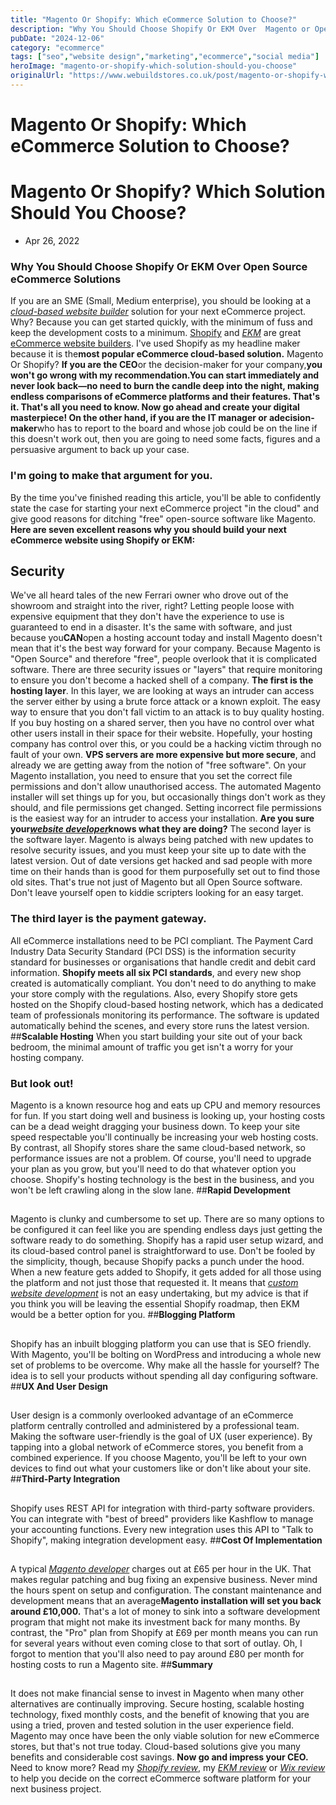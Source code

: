 ```yaml
---
title: "Magento Or Shopify: Which eCommerce Solution to Choose?"
description: "Why You Should Choose Shopify Or EKM Over  Magento or Open Source eCommerce Solutions. \"Free\" magento software always has a hidden cost."
pubDate: "2024-12-06"
category: "ecommerce"
tags: ["seo","website design","marketing","ecommerce","social media"]
heroImage: "magento-or-shopify-which-solution-should-you-choose"
originalUrl: "https://www.webuildstores.co.uk/post/magento-or-shopify-which-solution-should-you-choose"
---
```



# Magento Or Shopify: Which eCommerce Solution to Choose?

<BlogHeroImage src={heroImage} alt="Magento Or Shopify: Which eCommerce Solution to Choose?" />

# Magento Or Shopify? Which Solution Should You Choose?
 * Apr 26, 2022
### Why You Should Choose Shopify Or EKM Over Open Source eCommerce Solutions

If you are an SME (Small, Medium enterprise), you should be looking at a [_cloud-based website builder_](https://www.webuildstores.co.uk/post/ecommerce-website-builder-platforms-explained) solution for your next eCommerce project.
Why? Because you can get started quickly, with the minimum of fuss and keep the development costs to a minimum.
[Shopify](https://www.webuildstores.co.uk/shopify-review) and [_EKM_](https://www.webuildstores.co.uk/ekm-review) are great [eCommerce website builders](https://www.webuildstores.co.uk/post/ecommerce-website-builder-platforms-explained). I've used Shopify as my headline maker because it is the**most popular eCommerce cloud-based solution.**
[](https://www.webuildstores.co.uk/post/magento-or-shopify-which-solution-should-you-choose)
Magento Or Shopify?
**If you are the CEO**or the decision-maker for your company,**you won't go wrong with my recommendation.**You can start immediately and never look back—no need to burn the candle deep into the night, making endless comparisons of eCommerce platforms and their features.
**That's it. That's all you need to know.**
**Now go ahead and create your digital masterpiece!**
On the other hand, if you are the IT manager or a**decision-maker**who has to report to the board and whose job could be on the line if this doesn't work out, then you are going to need some facts, figures and a persuasive argument to back up your case.
### I'm going to make that argument for you.
By the time you've finished reading this article, you'll be able to confidently state the case for starting your next eCommerce project "in the cloud" and give good reasons for ditching "free" open-source software like Magento.
**Here are seven excellent reasons why you should build your next eCommerce website using Shopify or EKM:**
## Security
We've all heard tales of the new Ferrari owner who drove out of the showroom and straight into the river, right?
Letting people loose with expensive equipment that they don't have the experience to use is guaranteed to end in a disaster.
It's the same with software, and just because you**CAN**open a hosting account today and install Magento doesn't mean that it's the best way forward for your company.
Because Magento is "Open Source" and therefore "free", people overlook that it is complicated software.
There are three security issues or "layers" that require monitoring to ensure you don't become a hacked shell of a company.
**The first is the hosting layer**. In this layer, we are looking at ways an intruder can access the server either by using a brute force attack or a known exploit.
The easy way to ensure that you don't fall victim to an attack is to buy quality hosting.
If you buy hosting on a shared server, then you have no control over what other users install in their space for their website.
Hopefully, your hosting company has control over this, or you could be a hacking victim through no fault of your own.
**VPS servers are more expensive but more secure**, and already we are getting away from the notion of "free software".
On your Magento installation, you need to ensure that you set the correct file permissions and don't allow unauthorised access.
The automated Magento installer will set things up for you, but occasionally things don't work as they should, and file permissions get changed. Setting incorrect file permissions is the easiest way for an intruder to access your installation.
**Are you sure your**[**_website developer_**](https://www.webuildstores.co.uk/website-development)**knows what they are doing?**
The second layer is the software layer. Magento is always being patched with new updates to resolve security issues, and you must keep your site up to date with the latest version.
Out of date versions get hacked and sad people with more time on their hands than is good for them purposefully set out to find those old sites.
That's true not just of Magento but all Open Source software. Don't leave yourself open to kiddie scripters looking for an easy target.
### The third layer is the payment gateway.
All eCommerce installations need to be PCI compliant. The Payment Card Industry Data Security Standard (PCI DSS) is the information security standard for businesses or organisations that handle credit and debit card information.
**Shopify meets all six PCI standards**, and every new shop created is automatically compliant. You don't need to do anything to make your store comply with the regulations.
Also, every Shopify store gets hosted on the Shopify cloud-based hosting network, which has a dedicated team of professionals monitoring its performance. The software is updated automatically behind the scenes, and every store runs the latest version.
##**Scalable Hosting**
When you start building your site out of your back bedroom, the minimal amount of traffic you get isn't a worry for your hosting company.
### But look out!
Magento is a known resource hog and eats up CPU and memory resources for fun. If you start doing well and business is looking up, your hosting costs can be a dead weight dragging your business down.
To keep your site speed respectable you'll continually be increasing your web hosting costs.
By contrast, all Shopify stores share the same cloud-based network, so performance issues are not a problem. Of course, you'll need to upgrade your plan as you grow, but you'll need to do that whatever option you choose.
Shopify's hosting technology is the best in the business, and you won't be left crawling along in the slow lane.
##**Rapid Development**
##
Magento is clunky and cumbersome to set up. There are so many options to be configured it can feel like you are spending endless days just getting the software ready to do something.
Shopify has a rapid user setup wizard, and its cloud-based control panel is straightforward to use. Don't be fooled by the simplicity, though, because Shopify packs a punch under the hood.
When a new feature gets added to Shopify, it gets added for all those using the platform and not just those that requested it. It means that [_custom website development_](https://www.webuildstores.co.uk/website-development) is not an easy undertaking, but my advice is that if you think you will be leaving the essential Shopify roadmap, then EKM would be a better option for you.
##**Blogging Platform**
##
Shopify has an inbuilt blogging platform you can use that is SEO friendly. With Magento, you'll be bolting on WordPress and introducing a whole new set of problems to be overcome. Why make all the hassle for yourself? The idea is to sell your products without spending all day configuring software.
##**UX And User Design**
##
User design is a commonly overlooked advantage of an eCommerce platform centrally controlled and administered by a professional team. Making the software user-friendly is the goal of UX (user experience). By tapping into a global network of eCommerce stores, you benefit from a combined experience.
If you choose Magento, you'll be left to your own devices to find out what your customers like or don't like about your site.
##**Third-Party Integration**
##
Shopify uses REST API for integration with third-party software providers. You can integrate with "best of breed" providers like Kashflow to manage your accounting functions.
Every new integration uses this API to "Talk to Shopify", making integration development easy.
##**Cost Of Implementation**
##
A typical [_Magento developer_](https://www.webuildstores.co.uk/magento-website-design) charges out at £65 per hour in the UK. That makes regular patching and bug fixing an expensive business. Never mind the hours spent on setup and configuration.
The constant maintenance and development means that an average**Magento installation will set you back around £10,000.**
That's a lot of money to sink into a software development program that might not make its investment back for many months.
By contrast, the "Pro" plan from Shopify at £69 per month means you can run for several years without even coming close to that sort of outlay.
Oh, I forgot to mention that you'll also need to pay around £80 per month for hosting costs to run a Magento site.
##**Summary**
##
It does not make financial sense to invest in Magento when many other alternatives are continually improving. Secure hosting, scalable hosting technology, fixed monthly costs, and the benefit of knowing that you are using a tried, proven and tested solution in the user experience field.
Magento may once have been the only viable solution for new eCommerce stores, but that's not true today. Cloud-based solutions give you many benefits and considerable cost savings.
**Now go and impress your CEO.**
Need to know more? Read my [_Shopify review_](https://www.webuildstores.co.uk/shopify-review), my [_EKM review_](https://www.webuildstores.co.uk/ekm-review) or [_Wix review_](https://www.webuildstores.co.uk/wix-review) to help you decide on the correct eCommerce software platform for your next business project.

